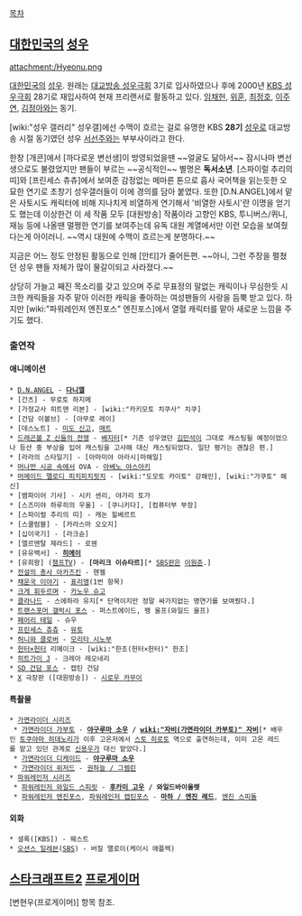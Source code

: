[[목차]]
== [[대한민국]]의 [[성우]] ==
attachment:/Hyeonu.png

[[대한민국]]의 [[성우]]. 원래는 [[대교방송 성우극회]] 3기로 입사하였으나 후에 2000년 [[KBS 성우극회]] 28기로 재입사하여 현재 프리랜서로 활동하고 있다. [[임채헌]], [[위훈]], [[최정호]], [[이주연]], [[김정아]]와는 동기.

[wiki:"성우 갤러리" 성우갤]에선 수맥이 흐르는 걸로 유명한 KBS '''28기''' [[성우]]로 대교방송 시절 동기였던 성우 [[서선주]]와는 부부사이라고 한다.

한창 [개콘]에서 [까다로운 변선생]이 방영되었을땐 ~~얼굴도 닮아서~~ 잠시나마 변선생으로도 불렸었지만 팬들이 부르는 ~~공식적인~~ 별명은 '''독서소년'''. [스파이럴 추리의 띠]와 [프린세스 츄츄]에서 보여준 감정없는 메마른 톤으로 흡사 국어책을 읽는듯한 오묘한 연기로 초창기 성우갤러들이 이에 경의를 담아 붙였다. 또한 [D.N.ANGEL]에서 맡은 사토시도 캐릭터에 비해 지나치게 비열하게 연기해서 '비열한 사토시'란 이명을 얻기도 했는데 이상한건 이 세 작품 모두 [대원방송] 작품이라 고향인 KBS, 투니버스/퀴니, 재능 등에 나올땐 멀쩡한 연기를 보여주는데 유독 대원 계열에서만 이런 모습을 보여줬다는게 아이러니. ~~역시 대원에 수맥이 흐르는게 분명하다.~~

지금은 어느 정도 안정된 활동으로 인해 [안티]가 줄어든편. ~~아니, 그런 주장을 펼쳤던 성우 팬들 자체가 많이 물갈이되고 사라졌다.~~

상당히 가늘고 째진 목소리를 갖고 있으며 주로 무표정의 말없는 캐릭이나 무심한듯 시크한 캐릭들을 자주 맡아 이러한 캐릭을 좋아하는 여성팬들의 사랑을 듬뿍 받고 있다. 하지만 [wiki:"파워레인저 엔진포스" 엔진포스]에서 열혈 캐릭터를 맡아 새로운 느낌을 주기도 했다.
=== 출연작 ===
==== 애니메이션 ====
 * [[D.N.ANGEL]] - '''[[히와타리 사토시|다니엘]]'''
 * [간츠] - 무로토 하지메
 * [가정교사 히트맨 리본] - [wiki:"카키모토 치쿠사" 치쿠]
 * [건담 이볼브] - [아무로 레이]
 * [데스노트] - [[미도 신고]], [[매트]]
 * [[드래곤볼 Z 신들의 전쟁]] - [[베지터]][* 기존 성우였던 [[김민석]]이 그대로 캐스팅될 예정이었으나 등산 중 부상을 입어 캐스팅을 고사해 대신 캐스팅되었다. 일단 평가는 괜찮은 편.]
 * [라라의 스타일기] - [아마미야 아라시|마해일]
 * [[머나먼 시공 속에서]] OVA - [[아베노 야스아키]]
 * [[머메이드 멜로디 피치피치핏치]] - [wiki:"도모토 카이토" 강해인], [wiki:"가쿠토" 해신]
 * [뱀파이어 기사] - 시키 센리, 야가리 토가
 * [스즈미야 하루히의 우울] - [쿠니키다], [컴퓨터부 부장]
 * [스파이럴 추리의 띠] - 캐논 힐베르트
 * [스쿨럼블] - [카라스마 오오지]
 * [십이국기] - [라크슌]
 * [엘르멘탈 제라드] - 로웬
 * [유유백서] - '''[[히에이]]'''
 * [유희왕] ([[챔프TV]]) - '''[마리크 이슈타르]'''[* [[SBS]]판은 [[이원준]].]
 * [[전설의 총사 아카즈킨]] - 헨젤
 * [[채운국 이야기]] - [[표리앵]](1번 항목)
 * [[크게 휘두르며]] - [[카노우 슈고]]
 * [[클라나드]] - 스에하라 유지[* 단역이지만 정말 싸가지없는 명연기를 보여줬다.]
 * [[트랜스포머 갤럭시 포스]] - 퍼스트에이드, 팽 울프(와일드 울프)
 * [[페어리 테일]] - 슈우
 * [[프린세스 츄츄]] - [[뮤토]]
 * [[허니와 클로버]] - [[모리타 시노부]]
 * [[헌터×헌터]] 리메이크 - [wiki:"한조(헌터×헌터)" 한조]
 * [[히트가이 J]] - 크레아 레오네리
 * [[SD 건담 포스]] - 캡틴 건담
 * [[X]] 극장판 ([대원방송]) - [[시로우 카무이]]

==== 특촬물 ====
 * [[가면라이더 시리즈]]
  * [[가면라이더 가부토]] - '''[[야구루마 소우]] / [[wiki:"자비(가면라이더 카부토)" 자비]]'''[* 배우인 [[토쿠야마 히데노리]]가 이후 고온저에서 [[스토 히로토]] 역으로 출연하는데, 이미 고온 레드를 맡고 있던 관계로 [[신용우]]가 대신 맡았다.]
  * [[가면라이더 디케이드]] - '''[[야구루마 소우]]'''
  * [[가면라이더 위자드|가면라이더 위저드]] - [[타키가와 소라|권하늘 / 그렘린]]
 * [[슈퍼전대 시리즈|파워레인저 시리즈]]
  * [[파워레인저 와일드 스피릿]] - '''[[후카미 고우]] / 와일드바이올렛'''
  * [[파워레인저 엔진포스]], [[파워레인저 캡틴포스]] - '''[[에스미 소스케|마하 / 엔진 레드]]''', [[염신 스피돌|엔진 스피돌]]
 
==== 외화 ====
 * 셜록([KBS]) - 웨스트
 * [[오션스 일레븐]]([[SBS]]) - 버질 맬로이(케이시 애플렉)
== [[스타크래프트2]] [[프로게이머]] ==
[변현우(프로게이머)] 항목 참조.

